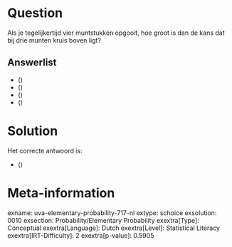 Question
========

Als je tegelijkertijd vier muntstukken opgooit, hoe groot is dan de kans
dat bij drie munten kruis boven ligt?

Answerlist
----------

* \(\frac{1}{2}\)
* \(\frac{1}{3}\)
* \(\frac{1}{4}\)
* \(\frac{3}{8}\)

Solution
========

Het correcte antwoord is: 

* \(\frac{1}{4}\)

Meta-information
================
exname: uva-elementary-probability-717-nl
extype: schoice
exsolution: 0010
exsection: Probability/Elementary Probability
exextra[Type]: Conceptual
exextra[Language]: Dutch
exextra[Level]: Statistical Literacy
exextra[IRT-Difficulty]: 2
exextra[p-value]: 0.5905
